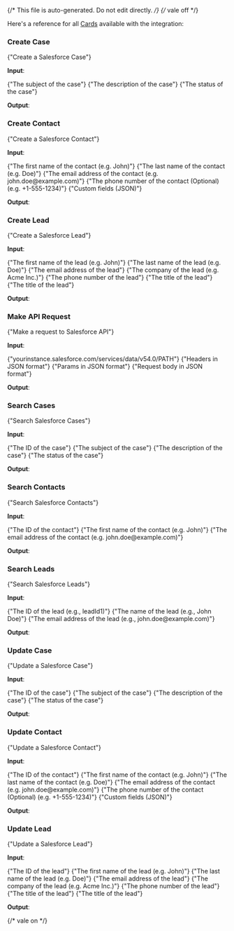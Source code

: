 {/* This file is auto-generated. Do not edit directly. */}
{/* vale off */}

Here's a reference for all [Cards](/learn/reference/cards/introduction) available with the integration:

### Create Case

<span>{"Create a Salesforce Case"}</span>

**Input**:

<Expandable title="input fields">
  <ResponseField
    name="Subject"
    type="string"
    required
  >
    <span>{"The subject of the case"}</span>
  </ResponseField>
  <ResponseField
    name="Description"
    type="string"
    required
  >
    <span>{"The description of the case"}</span>
  </ResponseField>
  <ResponseField
    name="Status"
    type="string"
  >
    <span>{"The status of the case"}</span>
  </ResponseField>
  <ResponseField
    name="customFields"
    type="string"
  >
    
  </ResponseField>
</Expandable>

**Output**:

<Expandable title="output">
  <ResponseField
    name="id"
    type="string"
  >
    
  </ResponseField>
  <ResponseField
    name="success"
    type="boolean"
    required
  >
    
  </ResponseField>
  <ResponseField
    name="error"
    type="string"
  >
    
  </ResponseField>
</Expandable>

### Create Contact

<span>{"Create a Salesforce Contact"}</span>

**Input**:

<Expandable title="input fields">
  <ResponseField
    name="FirstName"
    type="string"
    required
  >
    <span>{"The first name of the contact (e.g. John)"}</span>
  </ResponseField>
  <ResponseField
    name="LastName"
    type="string"
    required
  >
    <span>{"The last name of the contact (e.g. Doe)"}</span>
  </ResponseField>
  <ResponseField
    name="Email"
    type="string (email)"
    required
  >
    <span>{"The email address of the contact (e.g. john.doe@example.com)"}</span>
  </ResponseField>
  <ResponseField
    name="Phone"
    type="string"
  >
    <span>{"The phone number of the contact (Optional) (e.g. +1-555-1234)"}</span>
  </ResponseField>
  <ResponseField
    name="customFields"
    type="string"
  >
    <span>{"Custom fields (JSON)"}</span>
  </ResponseField>
</Expandable>

**Output**:

<Expandable title="output">
  <ResponseField
    name="id"
    type="string"
  >
    
  </ResponseField>
  <ResponseField
    name="success"
    type="boolean"
    required
  >
    
  </ResponseField>
  <ResponseField
    name="error"
    type="string"
  >
    
  </ResponseField>
</Expandable>

### Create Lead

<span>{"Create a Salesforce Lead"}</span>

**Input**:

<Expandable title="input fields">
  <ResponseField
    name="FirstName"
    type="string"
    required
  >
    <span>{"The first name of the lead (e.g. John)"}</span>
  </ResponseField>
  <ResponseField
    name="LastName"
    type="string"
    required
  >
    <span>{"The last name of the lead (e.g. Doe)"}</span>
  </ResponseField>
  <ResponseField
    name="Email"
    type="string (email)"
    required
  >
    <span>{"The email address of the lead"}</span>
  </ResponseField>
  <ResponseField
    name="Company"
    type="string"
    required
  >
    <span>{"The company of the lead (e.g. Acme Inc.)"}</span>
  </ResponseField>
  <ResponseField
    name="Phone"
    type="string"
  >
    <span>{"The phone number of the lead"}</span>
  </ResponseField>
  <ResponseField
    name="Title"
    type="string"
  >
    <span>{"The title of the lead"}</span>
  </ResponseField>
  <ResponseField
    name="Description"
    type="string"
  >
    <span>{"The title of the lead"}</span>
  </ResponseField>
  <ResponseField
    name="customFields"
    type="string"
  >
    
  </ResponseField>
</Expandable>

**Output**:

<Expandable title="output">
  <ResponseField
    name="id"
    type="string"
  >
    
  </ResponseField>
  <ResponseField
    name="success"
    type="boolean"
    required
  >
    
  </ResponseField>
  <ResponseField
    name="error"
    type="string"
  >
    
  </ResponseField>
</Expandable>

### Make API Request

<span>{"Make a request to Salesforce API"}</span>

**Input**:

<Expandable title="input fields">
  <ResponseField
    name="method"
    type="string"
    required
  >
    
  </ResponseField>
  <ResponseField
    name="path"
    type="string"
    required
  >
    <span>{"yourinstance.salesforce.com/services/data/v54.0/PATH"}</span>
  </ResponseField>
  <ResponseField
    name="headers"
    type="string"
  >
    <span>{"Headers in JSON format"}</span>
  </ResponseField>
  <ResponseField
    name="params"
    type="string"
  >
    <span>{"Params in JSON format"}</span>
  </ResponseField>
  <ResponseField
    name="requestBody"
    type="string"
  >
    <span>{"Request body in JSON format"}</span>
  </ResponseField>
</Expandable>

**Output**:

<Expandable title="output">
  <ResponseField
    name="success"
    type="boolean"
    required
  >
    
  </ResponseField>
  <ResponseField
    name="status"
    type="number"
  >
    
  </ResponseField>
  <ResponseField
    name="body"
    type="string"
  >
    
  </ResponseField>
  <ResponseField
    name="error"
    type="string"
  >
    
  </ResponseField>
</Expandable>

### Search Cases

<span>{"Search Salesforce Cases"}</span>

**Input**:

<Expandable title="input fields">
  <ResponseField
    name="Id"
    type="string"
  >
    <span>{"The ID of the case"}</span>
  </ResponseField>
  <ResponseField
    name="Subject"
    type="string"
  >
    <span>{"The subject of the case"}</span>
  </ResponseField>
  <ResponseField
    name="Description"
    type="string"
  >
    <span>{"The description of the case"}</span>
  </ResponseField>
  <ResponseField
    name="Status"
    type="string"
  >
    <span>{"The status of the case"}</span>
  </ResponseField>
</Expandable>

**Output**:

<Expandable title="output">
  <ResponseField
    name="success"
    type="boolean"
    required
  >
    
  </ResponseField>
  <ResponseField
    name="records"
    type="array"
  >
    
  </ResponseField>
  <ResponseField
    name="error"
    type="string"
  >
    
  </ResponseField>
</Expandable>

### Search Contacts

<span>{"Search Salesforce Contacts"}</span>

**Input**:

<Expandable title="input fields">
  <ResponseField
    name="Id"
    type="string"
  >
    <span>{"The ID of the contact"}</span>
  </ResponseField>
  <ResponseField
    name="Name"
    type="string"
  >
    <span>{"The first name of the contact (e.g. John)"}</span>
  </ResponseField>
  <ResponseField
    name="Email"
    type="string (email)"
  >
    <span>{"The email address of the contact (e.g. john.doe@example.com)"}</span>
  </ResponseField>
</Expandable>

**Output**:

<Expandable title="output">
  <ResponseField
    name="success"
    type="boolean"
    required
  >
    
  </ResponseField>
  <ResponseField
    name="records"
    type="array"
  >
    
  </ResponseField>
  <ResponseField
    name="error"
    type="string"
  >
    
  </ResponseField>
</Expandable>

### Search Leads

<span>{"Search Salesforce Leads"}</span>

**Input**:

<Expandable title="input fields">
  <ResponseField
    name="Id"
    type="string"
  >
    <span>{"The ID of the lead (e.g., leadId1)"}</span>
  </ResponseField>
  <ResponseField
    name="Name"
    type="string"
  >
    <span>{"The name of the lead (e.g., John Doe)"}</span>
  </ResponseField>
  <ResponseField
    name="Email"
    type="string (email)"
  >
    <span>{"The email address of the lead (e.g., john.doe@example.com)"}</span>
  </ResponseField>
</Expandable>

**Output**:

<Expandable title="output">
  <ResponseField
    name="success"
    type="boolean"
    required
  >
    
  </ResponseField>
  <ResponseField
    name="records"
    type="array"
  >
    
  </ResponseField>
  <ResponseField
    name="error"
    type="string"
  >
    
  </ResponseField>
</Expandable>

### Update Case

<span>{"Update a Salesforce Case"}</span>

**Input**:

<Expandable title="input fields">
  <ResponseField
    name="Id"
    type="string"
    required
  >
    <span>{"The ID of the case"}</span>
  </ResponseField>
  <ResponseField
    name="Subject"
    type="string"
  >
    <span>{"The subject of the case"}</span>
  </ResponseField>
  <ResponseField
    name="Description"
    type="string"
  >
    <span>{"The description of the case"}</span>
  </ResponseField>
  <ResponseField
    name="Status"
    type="string"
  >
    <span>{"The status of the case"}</span>
  </ResponseField>
  <ResponseField
    name="customFields"
    type="string"
  >
    
  </ResponseField>
</Expandable>

**Output**:

<Expandable title="output">
  <ResponseField
    name="id"
    type="string"
  >
    
  </ResponseField>
  <ResponseField
    name="success"
    type="boolean"
    required
  >
    
  </ResponseField>
  <ResponseField
    name="error"
    type="string"
  >
    
  </ResponseField>
</Expandable>

### Update Contact

<span>{"Update a Salesforce Contact"}</span>

**Input**:

<Expandable title="input fields">
  <ResponseField
    name="Id"
    type="string"
    required
  >
    <span>{"The ID of the contact"}</span>
  </ResponseField>
  <ResponseField
    name="FirstName"
    type="string"
  >
    <span>{"The first name of the contact (e.g. John)"}</span>
  </ResponseField>
  <ResponseField
    name="LastName"
    type="string"
  >
    <span>{"The last name of the contact (e.g. Doe)"}</span>
  </ResponseField>
  <ResponseField
    name="Email"
    type="string (email)"
  >
    <span>{"The email address of the contact (e.g. john.doe@example.com)"}</span>
  </ResponseField>
  <ResponseField
    name="Phone"
    type="string"
  >
    <span>{"The phone number of the contact (Optional) (e.g. +1-555-1234)"}</span>
  </ResponseField>
  <ResponseField
    name="customFields"
    type="string"
  >
    <span>{"Custom fields (JSON)"}</span>
  </ResponseField>
</Expandable>

**Output**:

<Expandable title="output">
  <ResponseField
    name="id"
    type="string"
  >
    
  </ResponseField>
  <ResponseField
    name="success"
    type="boolean"
    required
  >
    
  </ResponseField>
  <ResponseField
    name="error"
    type="string"
  >
    
  </ResponseField>
</Expandable>

### Update Lead

<span>{"Update a Salesforce Lead"}</span>

**Input**:

<Expandable title="input fields">
  <ResponseField
    name="Id"
    type="string"
    required
  >
    <span>{"The ID of the lead"}</span>
  </ResponseField>
  <ResponseField
    name="FirstName"
    type="string"
  >
    <span>{"The first name of the lead (e.g. John)"}</span>
  </ResponseField>
  <ResponseField
    name="LastName"
    type="string"
  >
    <span>{"The last name of the lead (e.g. Doe)"}</span>
  </ResponseField>
  <ResponseField
    name="Email"
    type="string (email)"
  >
    <span>{"The email address of the lead"}</span>
  </ResponseField>
  <ResponseField
    name="Company"
    type="string"
  >
    <span>{"The company of the lead (e.g. Acme Inc.)"}</span>
  </ResponseField>
  <ResponseField
    name="Phone"
    type="string"
  >
    <span>{"The phone number of the lead"}</span>
  </ResponseField>
  <ResponseField
    name="Title"
    type="string"
  >
    <span>{"The title of the lead"}</span>
  </ResponseField>
  <ResponseField
    name="Description"
    type="string"
  >
    <span>{"The title of the lead"}</span>
  </ResponseField>
  <ResponseField
    name="customFields"
    type="string"
  >
    
  </ResponseField>
</Expandable>

**Output**:

<Expandable title="output">
  <ResponseField
    name="id"
    type="string"
  >
    
  </ResponseField>
  <ResponseField
    name="success"
    type="boolean"
    required
  >
    
  </ResponseField>
  <ResponseField
    name="error"
    type="string"
  >
    
  </ResponseField>
</Expandable>


{/* vale on */}